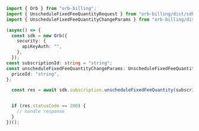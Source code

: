 ```typescript UnscheduleFixedFeeQuantity.ts
import { Orb } from "orb-billing";
import { UnscheduleFixedFeeQuantityRequest } from "orb-billing/dist/sdk/models/operations";
import { UnscheduleFixedFeeQuantityChangeParams } from "orb-billing/dist/sdk/models/shared";

(async() => {
  const sdk = new Orb({
    security: {
      apiKeyAuth: "",
    },
  });
const subscriptionId: string = "string";
const unscheduleFixedFeeQuantityChangeParams: UnscheduleFixedFeeQuantityChangeParams = {
  priceId: "string",
};

  const res = await sdk.subscription.unscheduleFixedFeeQuantity(subscriptionId, unscheduleFixedFeeQuantityChangeParams);


  if (res.statusCode == 200) {
    // handle response
  }
})();
```
